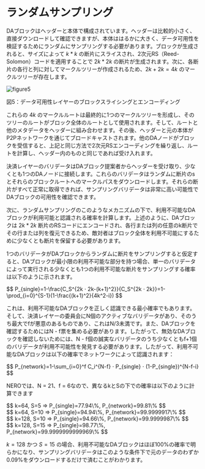 # ランダムサンプリング

DAブロックはヘッダーと本体で構成されています。ヘッダーは比較的小さく、直接ダウンロードして確認できますが、本体ははるかに大きく、データ可用性を検証するためにランダムにサンプリングする必要があります。ブロックが生成されると、サイズによって $k * k$ の断片にスライスされ、2次元RS（Reed-Solomon）コードを適用することで $2k * 2k$ の断片が生成されます。次に、各断片の各行と列に対してマークルツリーが作成されるため、$2k + 2k = 4k$ のマークルツリーが存在します。
<div style={{ height: '2rem' }} />
<div style={{ textAlign: 'center' }}>
  <img src="/assets/learn/figure5.png" alt="figure5" />
  <p style={{ fontStyle: 'italic' }}>図5：データ可用性レイヤーのブロックスライシングとエンコーディング</p>
</div>

これらの $4k$ のマークルルートは最終的に1つのマークルツリーを形成し、そのツリーのルートがブロック全体のルートとして使用されます。そして、ルートと他のメタデータをヘッダーに組み合わせます。その後、ヘッダーと元の本体がP2Pネットワークを通じてブロードキャストされます。他のDAノードがブロックを受信すると、上記と同じ方法で2次元RSエンコーディングを繰り返し、ルートを計算し、ヘッダー内のものと同じであれば受け入れます。

決済レイヤーのバリデータはDAブロック提案者からヘッダーを受け取り、少なくとも1つのDAノードに接続します。これらのバリデータはランダムに断片のsとそれらのブロックルートへのマークルパスをダウンロードします。それらの断片がすべて正常に取得できれば、サンプリングバリデータは非常に高い可能性でDAブロックの可用性を確認できます。

次に、ランダムサンプリングのこのようなメカニズムの下で、利用不可能なDAブロックが利用可能と認識される確率を計算します。上述のように、DAブロックは $2k * 2k$ 断片のRSコードにエンコードされ、各行または列の任意のk断片でその行または列を復元できるため、敵対者はブロック全体を利用不可能にするために少なくとも断片を保留する必要があります。

1つのバリデータがDAブロックからランダムに断片をサンプリングすると仮定すると、DAブロックが最小限の利用不可能な部分を持つ場合、単一のバリデータによって実行される少なくとも1つの利用不可能な断片をサンプリングする確率は以下のように示されます。

<div style={{ height: '2rem' }} />
<div style={{ textAlign: 'center' }}>
  $$ P_{single}=1-\frac{C_S^{2k ⋅ 2k-(k+1)^2}}{C_S^{2k ⋅ 2k}}=1-\prod_{i=0}^{S-1}(1-\frac{(k+1)^2}{4k^2-i}) $$
</div>

これは、利用不可能なDAブロックを正しく認識できる最小確率でもあります。そして、決済レイヤーの委員会にN個のアクティブなバリデータがあり、そのうち最大でfが悪意のあるものであり、これはN/3未満です。また、DAブロックを確認するためにはN - f票を集める必要があります。したがって、無効なDAブロックを確認しないためには、N - f個の誠実なバリデータのうち少なくともf+1個のバリデータが利用不可能性を発見する必要があります。したがって、利用不可能なDAブロックは以下の確率でネットワークによって認識されます：

<div style={{ height: '2rem' }} />
<div style={{ textAlign: 'center' }}>
  $$ P_{network}=1-\sum_{i=0}^f C_i^{N-f} ⋅ P_{single} ⋅ (1-P_{single})^{N-f-i} $$
</div>

NEROでは、N = 21、f = 6なので、異なるkとSの下での確率は以下のように計算できます

<div style={{ height: '2rem' }} />
<div style={{ textAlign: 'center' }}>
  $$ k=64, S=5 ⇒ P_{single}=77.94\%, P_{network}=99.81\% $$
</div>

<div style={{ height: '2rem' }} />
<div style={{ textAlign: 'center' }}>
  $$ k=64, S=10 ⇒ P_{single}=94.94\%, P_{network}=99.9999917\% $$
</div>

<div style={{ height: '2rem' }} />
<div style={{ textAlign: 'center' }}>
  $$ k=128, S=10 ⇒ P_{single}=94.66\%, P_{network}=99.9999987\% $$
</div>

<div style={{ height: '2rem' }} />
<div style={{ textAlign: 'center' }}>
  $$ k=128, S=15 ⇒ P_{single}=98.77\%, P_{network}=99.9999999999969\% $$
</div>

$k = 128$ かつ $S = 15$ の場合、利用不可能なDAブロックはほぼ100%の確率で明らかになり、サンプリングバリデータはこのような条件下で元のデータのわずか0.09%をダウンロードするだけで済むことがわかります。 